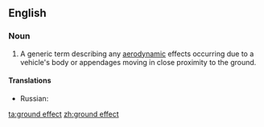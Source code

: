 ==English==

===Noun===
{{en-noun|sg=[[ground]] [[effect]]}}

# {{aeronautics}} A generic term describing any [[aerodynamic]] effects occurring due to a vehicle's body or appendages moving in close proximity to the ground.

====Translations====
{{trans-top|aerodynamic effect}}
* Russian: {{t+|ru|экранный эффект|m|tr=ekrannyj effekt}}
{{trans-bottom}}

[[ta:ground effect]]
[[zh:ground effect]]